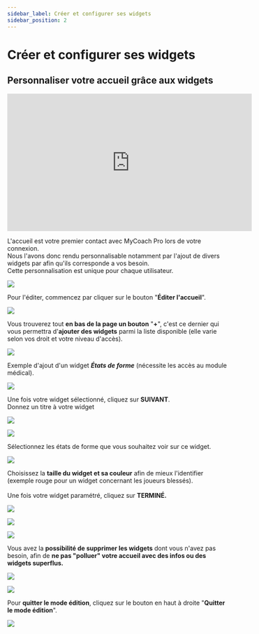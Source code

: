 ```yaml
---
sidebar_label: Créer et configurer ses widgets
sidebar_position: 2
---
```



# Créer et configurer ses widgets

## Personnaliser votre accueil grâce aux widgets  

<iframe
  width="560"
  height="315"
  src="https://www.youtube.com/embed/atHlHE9lPmE?si=jI6KLIbjth4Y_gNY"
  title="YouTube video player"
  frameborder="0"
  allow="accelerometer; autoplay; clipboard-write; encrypted-media; gyroscope; picture-in-picture; web-share;
  fullscreen"
></iframe>

L'accueil est votre premier contact avec MyCoach Pro lors de votre connexion.\
Nous l'avons donc rendu personnalisable notamment par l'ajout de divers widgets par afin qu'ils corresponde a vos besoin.  
Cette personnalisation est unique pour chaque utilisateur.

![](https://ajeuwbhvhr.cloudimg.io/colony-recorder.s3.amazonaws.com/files/2023-10-09/139e1905-cba5-4036-876d-4d92a145d6cf/screenshot.png?tl_px=6,25&br_px=865,506&force_format=png&width=860)


Pour l'éditer, commencez par cliquer sur le bouton "**Éditer l'accueil**".

![](https://ajeuwbhvhr.cloudimg.io/colony-recorder.s3.amazonaws.com/files/2023-10-09/25c5043c-ab21-4321-9314-d1bec37d6064/ascreenshot.jpeg?tl_px=1700,0&br_px=2560,480&force_format=png&width=860&wat_scale=76&wat=1&wat_opacity=1&wat_gravity=northwest&wat_url=https://colony-recorder.s3.amazonaws.com/images/watermarks/F43F5E_standard.png&wat_pad=767,56)


Vous trouverez tout **en bas de la page un bouton** "**\+**", c'est ce dernier qui vous permettra d'**ajouter des widgets** parmi la liste disponible (elle varie selon vos droit et votre niveau d'accès).

![](https://ajeuwbhvhr.cloudimg.io/colony-recorder.s3.amazonaws.com/files/2023-10-09/12cbab7b-d04f-4e76-bc3b-f40eef6618ba/ascreenshot.jpeg?tl_px=2130,1042&br_px=2560,1283&force_format=png&width=430&wat_scale=38&wat=1&wat_opacity=1&wat_gravity=northwest&wat_url=https://colony-recorder.s3.amazonaws.com/images/watermarks/F43F5E_standard.png&wat_pad=355,193)


Exemple d'ajout d'un widget ***États de forme*** (nécessite les accès au module médical).

![](https://ajeuwbhvhr.cloudimg.io/colony-recorder.s3.amazonaws.com/files/2023-10-09/c2e0a411-1833-4c41-9f84-b1de34c12723/ascreenshot.jpeg?tl_px=596,742&br_px=1456,1223&force_format=png&width=860&wat_scale=76&wat=1&wat_opacity=1&wat_gravity=northwest&wat_url=https://colony-recorder.s3.amazonaws.com/images/watermarks/F43F5E_standard.png&wat_pad=402,212)


Une fois votre widget sélectionné, cliquez sur **SUIVANT**.\
Donnez un titre à votre widget

![](https://ajeuwbhvhr.cloudimg.io/colony-recorder.s3.amazonaws.com/files/2023-10-09/94a5d9b3-34c2-46e7-8ce0-6a362dcca03d/ascreenshot.jpeg?tl_px=1583,802&br_px=2443,1283&force_format=png&width=860&wat_scale=76&wat=1&wat_opacity=1&wat_gravity=northwest&wat_url=https://colony-recorder.s3.amazonaws.com/images/watermarks/F43F5E_standard.png&wat_pad=402,406)


![](https://ajeuwbhvhr.cloudimg.io/colony-recorder.s3.amazonaws.com/files/2023-10-09/01f8f11d-bf3d-443a-929e-83f0c7a23bb9/ascreenshot.jpeg?tl_px=159,594&br_px=1019,1075&force_format=png&width=860&wat_scale=76&wat=1&wat_opacity=1&wat_gravity=northwest&wat_url=https://colony-recorder.s3.amazonaws.com/images/watermarks/F43F5E_standard.png&wat_pad=402,212)


Sélectionnez les états de forme que vous souhaitez voir sur ce widget.

![](https://ajeuwbhvhr.cloudimg.io/colony-recorder.s3.amazonaws.com/files/2023-10-09/489c47e1-4e1f-4103-b5a9-e0b74b06a424/ascreenshot.jpeg?tl_px=83,679&br_px=943,1160&force_format=png&width=860&wat_scale=76&wat=1&wat_opacity=1&wat_gravity=northwest&wat_url=https://colony-recorder.s3.amazonaws.com/images/watermarks/F43F5E_standard.png&wat_pad=402,212)


Choisissez la **taille du widget et sa couleur** afin de mieux l'identifier (exemple rouge pour un widget concernant les joueurs blessés).\
\
Une fois votre widget paramétré, cliquez sur **TERMINÉ.**

![](https://ajeuwbhvhr.cloudimg.io/colony-recorder.s3.amazonaws.com/files/2023-10-09/56d94ccd-1eb5-4109-94a0-b0433e8d91ca/ascreenshot.jpeg?tl_px=946,749&br_px=1806,1230&force_format=png&width=860&wat_scale=76&wat=1&wat_opacity=1&wat_gravity=northwest&wat_url=https://colony-recorder.s3.amazonaws.com/images/watermarks/F43F5E_standard.png&wat_pad=402,212)


![](https://ajeuwbhvhr.cloudimg.io/colony-recorder.s3.amazonaws.com/files/2023-10-09/50a101dd-e3a0-49ef-95fd-50bc983d3643/ascreenshot.jpeg?tl_px=1097,570&br_px=1957,1051&force_format=png&width=860&wat_scale=76&wat=1&wat_opacity=1&wat_gravity=northwest&wat_url=https://colony-recorder.s3.amazonaws.com/images/watermarks/F43F5E_standard.png&wat_pad=402,212)




![](https://ajeuwbhvhr.cloudimg.io/colony-recorder.s3.amazonaws.com/files/2023-10-09/f2232d51-8901-4467-8f28-46c8776832a1/ascreenshot.jpeg?tl_px=1700,737&br_px=2560,1218&force_format=png&width=860&wat_scale=76&wat=1&wat_opacity=1&wat_gravity=northwest&wat_url=https://colony-recorder.s3.amazonaws.com/images/watermarks/F43F5E_standard.png&wat_pad=452,212)


Vous avez la **possibilité de supprimer les widgets** dont vous n'avez pas besoin, afin de **ne pas "polluer" votre accueil avec des infos ou des widgets superflus.**

![](https://ajeuwbhvhr.cloudimg.io/colony-recorder.s3.amazonaws.com/files/2023-10-09/6e3be03b-ca7b-445f-b764-73479eec5de3/ascreenshot.jpeg?tl_px=1280,78&br_px=2140,559&force_format=png&width=860&wat_scale=76&wat=1&wat_opacity=1&wat_gravity=northwest&wat_url=https://colony-recorder.s3.amazonaws.com/images/watermarks/F43F5E_standard.png&wat_pad=402,212)




![](https://ajeuwbhvhr.cloudimg.io/colony-recorder.s3.amazonaws.com/files/2023-10-09/c0aa12b1-93e8-4e8f-b996-2cb0e98828c6/ascreenshot.jpeg?tl_px=1103,486&br_px=1963,967&force_format=png&width=860&wat_scale=76&wat=1&wat_opacity=1&wat_gravity=northwest&wat_url=https://colony-recorder.s3.amazonaws.com/images/watermarks/F43F5E_standard.png&wat_pad=402,212)


Pour **quitter le mode édition**, cliquez sur le bouton en haut à droite "**Quitter le mode édition**".

![](https://ajeuwbhvhr.cloudimg.io/colony-recorder.s3.amazonaws.com/files/2023-10-09/0f126f94-4132-4098-ad48-8863aae806f1/ascreenshot.jpeg?tl_px=1700,0&br_px=2560,480&force_format=png&width=860&wat_scale=76&wat=1&wat_opacity=1&wat_gravity=northwest&wat_url=https://colony-recorder.s3.amazonaws.com/images/watermarks/F43F5E_standard.png&wat_pad=771,61)





